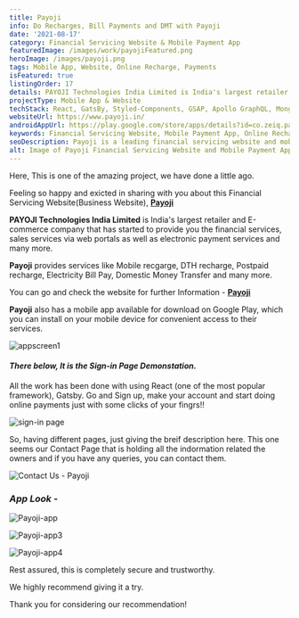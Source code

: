 ```yaml
---
title: Payoji
info: Do Recharges, Bill Payments and DMT with Payoji
date: '2021-08-17'
category: Financial Servicing Website & Mobile Payment App
featuredImage: /images/work/payojiFeatured.png
heroImage: /images/payoji.png
tags: Mobile App, Website, Online Recharge, Payments
isFeatured: true
listingOrder: 17
details: PAYOJI Technologies India Limited is India's largest retailer and E-commerce company that has started to provide you the financial services, sales services via web portals as well as electronic payment services and many more, provided both with its website and app on internet.
projectType: Mobile App & Website
techStack: React, GatsBy, Styled-Components, GSAP, Apollo GraphQL, Mongo DB, Expo
websiteUrl: https://www.payoji.in/
androidAppUrl: https://play.google.com/store/apps/details?id=co.zeiq.payoji&hl=en_US&gl=US
keywords: Financial Servicing Website, Mobile Payment App, Online Recharge, DTH Recharge, Postpaid Recharge, Electricity Bill Payment, Domestic Money Transfer, India's largest retailer, E-commerce company, Responsive design, Secure transactions, User-friendly interface.
seoDescription: Payoji is a leading financial servicing website and mobile payment app in India that offers convenient and secure online services such as mobile recharge, DTH recharge, postpaid recharge, electricity bill payment, and domestic money transfer. With its user-friendly website and app, users can easily manage their financial transactions from the comfort of their homes.
alt: Image of Payoji Financial Servicing Website and Mobile Payment App.
---
```


Here, This is one of the amazing project, we have done a little ago.

Feeling so happy and exicted in sharing with you about this Financial Servicing Website(Business Website), **[Payoji](https://www.payoji.in/)**

**PAYOJI Technologies India Limited** is India's largest retailer and E-commerce company that has started to provide you the financial services, sales services via web portals as well as electronic payment services and many more.

**Payoji** provides services like Mobile recgarge, DTH recharge, Postpaid recharge, Electricity Bill Pay, Domestic Money Transfer and many more.

You can go and check the website for further Information - **[Payoji](https://www.payoji.in/)**

**Payoji** also has a mobile app available for download on Google Play, which you can install on your mobile device for convenient access to their services.

![appscreen1](../images/payoji.jpeg)

#### _There below, It is the Sign-in Page Demonstation._

All the work has been done with using React (one of the most popular framework), Gatsby.
Go and Sign up, make your account and start doing online payments just with some clicks of your fingrs!!

![sign-in page](../images/payoji-sign-in.jpeg)

So, having different pages, just giving the breif description here.
This one seems our Contact Page that is holding all the indormation related the owners and if you have any queries, you can contact them.

![Contact Us - Payoji](../images/payoji-contact-page.jpeg)

### _App Look -_

![Payoji-app](../images/payoji-app.png)

![Payoji-app3](../images/payoji-app3.png)

![Payoji-app4](../images/payoji-app4.png)

Rest assured, this is completely secure and trustworthy.

We highly recommend giving it a try.

Thank you for considering our recommendation!
